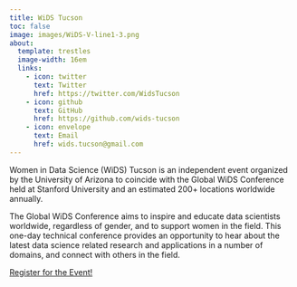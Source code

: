 ```yaml
---
title: WiDS Tucson
toc: false
image: images/WiDS-V-line1-3.png
about: 
  template: trestles
  image-width: 16em
  links:
    - icon: twitter 
      text: Twitter
      href: https://twitter.com/WidsTucson
    - icon: github 
      text: GitHub
      href: https://github.com/wids-tucson
    - icon: envelope 
      text: Email
      href: wids.tucson@gmail.com
---
```


Women in Data Science (WiDS) Tucson is an independent event organized by the University of Arizona to coincide with the Global WiDS Conference held at Stanford University and an estimated 200+ locations worldwide annually.

The Global WiDS Conference aims to inspire and educate data scientists worldwide, regardless of gender, and to support women in the field. This one-day technical conference provides an opportunity to hear about the latest data science related research and applications in a number of domains, and connect with others in the field.

[Register for the Event!](https://forms.gle/ttzf3MyogJuCNAeD9){target="_blank"}

